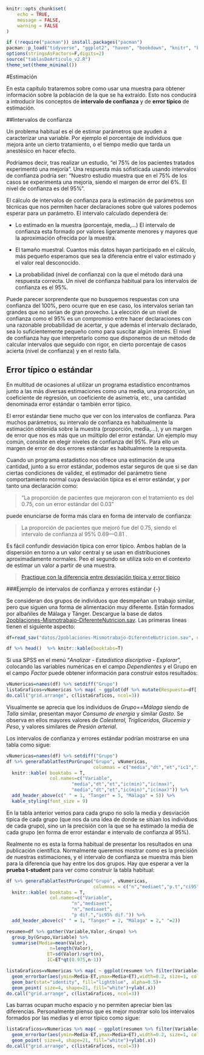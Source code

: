 ```r
knitr::opts_chunk$set(
	echo = TRUE,
	message = FALSE,
	warning = FALSE
)

if (!require("pacman")) install.packages("pacman")
pacman::p_load("tidyverse", "ggplot2", "haven", "bookdown", "knitr", "kableExtra","stargazer", "tableone","sjPlot","sjlabelled","sjmisc","gridExtra" )
options(stringsAsFactors=F,digits=2)
source("tablasDeArticulo_v2.R")
theme_set(theme_minimal())

```

#Estimación

En esta capítulo trataremos sobre como usar una muestra para obtener información sobre la población de la que se ha extraído. Esto nos conducirá a introducir los conceptos de **intervalo de confianza** y de **error típico** de estimación.


##Intervalos de confianza

Un problema habitual es el de estimar parámetros que ayuden a caracterizar una variable. Por ejemplo el porcentaje de individuos que mejora ante un cierto tratamiento, o el tiempo medio que tarda un anestésico en hacer efecto. 

Podríamos decir, tras realizar un estudio, “el 75% de los pacientes tratados experimentó una mejoría”. Una respuesta más sofisticada usando intervalos de confianza podría ser: “Nuestro estudio muestra que en el 75% de los casos se experimenta una mejoría, siendo el margen de error del 6%. El nivel de confianza es del 95%”.

El cálculo de intervalos de confianza para la estimación de parámetros son técnicas que nos permiten hacer declaraciones sobre qué valores podemos esperar para un parámetro. El intervalo calculado dependerá de:

-	Lo estimado en la muestra (porcentaje, media,…) El intervalo de confianza esta formado por valores ligeramente menores y mayores que la aproximación ofrecida por la muestra.

-	El tamaño muestral. Cuantos más datos hayan participado en el cálculo, más pequeño esperamos que sea la diferencia entre el valor estimado y el valor real desconocido.

-	La probabilidad (nivel de confianza) con la que el método dará una respuesta correcta. Un nivel de confianza habitual para los intervalos de confianza es el 95%.

Puede parecer sorprendente que no busquemos respuestas con una confianza del 100%, pero ocurre que en ese caso, los intervalos serían tan grandes que no serían de gran provecho. La elección de un nivel de confianza como el 95% es un compromiso entre hacer declaraciones con una razonable probabilidad de acertar, y que además el intervalo declarado, sea lo suficientemente pequeño como para suscitar algún interés. El nivel de confianza hay que interpretarlo como que disponemos de un método de calcular intervalos que seguido con rigor, en cierto porcentaje de casos acierta (nivel de confianza) y en el resto falla.


## Error típico o estándar
En multitud de ocasiones al utilizar un programa estadístico encontramos junto a las más diversas estimaciones como una media, una proporción, un coeficiente de regresión, un coeficiente de asimetría, etc.,  una cantidad denominada error estándar  o también error típico.

El error estándar tiene mucho que ver con los intervalos de confianza. Para muchos parámetros, su intervalo de confianza es habitualmente la estimación obtenida sobre la muestra (proporción, media,…), y un margen de error que nos es más que un múltiplo del error estándar. Un ejemplo muy común, consiste en elegir niveles de confianza del 95%. Para ello un margen de error de dos errores estándar es habitualmente la respuesta. 

Cuando un programa estadístico nos ofrece una estimación de una cantidad, junto a su error estándar, podemos estar seguros de que si se dan ciertas condiciones de validez, el estimador del parámetro tiene comportamiento normal cuya desviación típica es el error estándar, y por tanto una declaración como: 

>“La proporción de pacientes que mejoraron con el tratamiento es del 0.75, con un error estándar del 0.03” 

puede enunciarse de forma más clara en forma de intervalo de confianza:

>	La proporción de pacientes que mejoró fue del 0.75, siendo el intervalo de confianza al 95% 0.69---0.81 .


Es fácil confundir desviación típica con error típico. Ambos hablan de la dispersión en torno a un valor central y se usan en distribuciones aproximadamente normales. Peo el segundo se utiliza  solo en el contexto de estimar un valor a partir de una muestra.

>[Practique con la diferencia entre desviación típica y error típico](https://www.bioestadistica.uma.es/analisis/teoremacentral/)


###Ejemplo de intervalos de confianza y errores estándar {-}

Se consideran dos grupos de individuos que desmpeñan un trabajo similar, pero que siguen una forma de alimentación muy diferente. Están formados por albañiles de Málaga y Tánger. Descargue la base de datos [2poblaciones-Mismotrabajo-DiferenteNutricion.sav](datos/2poblaciones-Mismotrabajo-DiferenteNutricion.sav). Las primeras líneas tienen el siguiente aspecto:

```r
df=read_sav("datos/2poblaciones-Mismotrabajo-DiferenteNutricion.sav", user_na=FALSE) %>% haven::as_factor() %>% mutate(Talla=Talla*100)
```

```r
df %>% head()  %>% knitr::kable(booktabs=T)
```


Si usa SPSS en el menú "_Analizar - Estadística discriptiva - Explorar_", colocando las variables numéricas en el campo _Dependientes_ y el Grupo en el campo _Factor_ puede obtener información para construir estos resultados:





```r
vNumericas=names(df) %>% setdiff("Grupo")
listaGraficos=vNumericas %>% map( ~ ggplot(df %>% mutate(Respuesta=df[[.x]]) ,aes(x=Grupo,y=Respuesta))+geom_boxplot(fill="lightblue")+xlab(.x)+ylab(""))
do.call("grid.arrange", c(listaGraficos, ncol=3))
```



Visualmente se aprecia que los individuos de _Grupo==Málaga_ siendo de _Talla_ similar, presentan mayor _Consumo de energía_ y similar _Gasto_. Se observa en ellos mayores valores de _Colesterol, Trigliceridos, Glucemia y Peso_, y valores similares de _Presión arterial_.

Los intervalos de confianza y errores estándar podrían mostrarse en una tabla como sigue:

```r
vNumericas=names(df) %>% setdiff("Grupo")
df %>% generaTablatTestPorGrupo("Grupo", vNumericas,
                                columnas = c("media","dt","et","ic1","ic2")) %>% 
  knitr::kable( booktabs = T, 
                col.names=c("Variable",
                        "media","dt","et","ic(min)","ic(max)",
                        "media","dt","et","ic(min)","ic(max)")) %>%
  add_header_above(c(" " = 1, "Tanger" = 5, "Málaga" = 5)) %>%
  kable_styling(font_size = 9)

```

En la tabla anterior vemos para cada grupo no solo la media y desviación típica de cada grupo (que nos da una idea de donde se sitúan los individuos de cada grupo), sino un la precisión con la que se ha estimado la media de cada grupo (en forma de error estándar e intervalo de confianza al 95%). 

Realmente no es esta la forma habitual de presentar los resultados en una publicación científica. Normalmente queremos mostrar como es la precisión de nuestras estimaciones, y el intervalo de confianza se muestra más bien para la diferencia que hay entre los dos grupos. Hay que esperar a ver la **prueba t-student** para ver como construir la tabla habitual:

```r

df %>% generaTablatTestPorGrupo("Grupo", vNumericas,
                                columnas = c("n","mediaet","p.t","ci95")) %>% 
  knitr::kable( booktabs = T, 
                col.names=c("Variable",
                        "n","media±et", 
                        "n","media±et",
                        "p dif.","ic95% dif.")) %>%
  add_header_above(c(" " = 1, "Tanger" = 2, "Málaga" = 2," "=2))

```



```r
resumen=df %>% gather(Variable,Valor,-Grupo) %>% 
  group_by(Grupo,Variable) %>% 
  summarise(Media=mean(Valor),
                n=length(Valor),
               ET=sd(Valor)/sqrt(n),
               IC=ET*qt(0.975,n-1))

listaGraficos=vNumericas %>% map( ~ ggplot(resumen %>% filter(Variable==.x), aes(x=Grupo,y=Media)) +
  geom_errorbar(aes(ymin=Media-ET,ymax=Media+ET),width=0.2, size=1, color="navyblue")+
  geom_bar(stat="identity", fill="lightblue", alpha=0.5)+
  geom_point( size=4, shape=21, fill="white")+ylab(.x))
do.call("grid.arrange", c(listaGraficos, ncol=3))
```




Las barras ocupan mucho espacio y no permiten apreciar bien las diferencias. Personalmente pienso que es mejor mostrar solo los intervalos formados por las medias y el error típico como sigue:


```r
listaGraficos=vNumericas %>% map( ~ ggplot(resumen %>% filter(Variable==.x), aes(x=Grupo,y=Media)) +
  geom_errorbar(aes(ymin=Media-ET,ymax=Media+ET),width=0.2, size=1, color="navyblue")+
  geom_point( size=4, shape=21, fill="white")+ylab(.x))
do.call("grid.arrange", c(listaGraficos, ncol=3))
```

